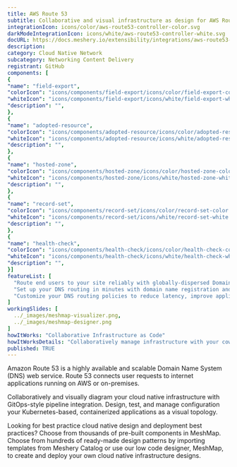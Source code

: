 ```yaml
---
title: AWS Route 53
subtitle: Collaborative and visual infrastructure as design for AWS Route 53
integrationIcon: icons/color/aws-route53-controller-color.svg
darkModeIntegrationIcon: icons/white/aws-route53-controller-white.svg
docURL: https://docs.meshery.io/extensibility/integrations/aws-route53-controller
description: 
category: Cloud Native Network
subcategory: Networking Content Delivery
registrant: GitHub
components: [
{
"name": "field-export",
"colorIcon": "icons/components/field-export/icons/color/field-export-color.svg",
"whiteIcon": "icons/components/field-export/icons/white/field-export-white.svg",
"description": "",
},
{
"name": "adopted-resource",
"colorIcon": "icons/components/adopted-resource/icons/color/adopted-resource-color.svg",
"whiteIcon": "icons/components/adopted-resource/icons/white/adopted-resource-white.svg",
"description": "",
},
{
"name": "hosted-zone",
"colorIcon": "icons/components/hosted-zone/icons/color/hosted-zone-color.svg",
"whiteIcon": "icons/components/hosted-zone/icons/white/hosted-zone-white.svg",
"description": "",
},
{
"name": "record-set",
"colorIcon": "icons/components/record-set/icons/color/record-set-color.svg",
"whiteIcon": "icons/components/record-set/icons/white/record-set-white.svg",
"description": "",
},
{
"name": "health-check",
"colorIcon": "icons/components/health-check/icons/color/health-check-color.svg",
"whiteIcon": "icons/components/health-check/icons/white/health-check-white.svg",
"description": "",
}]
featureList: [
  "Route end users to your site reliably with globally-dispersed Domain Name System (DNS) servers and automatic scaling.",
  "Set up your DNS routing in minutes with domain name registration and straightforward visual traffic flow tools.",
  "Customize your DNS routing policies to reduce latency, improve application availability, and maintain compliance."
]
workingSlides: [
  ../_images/meshmap-visualizer.png,
  ../_images/meshmap-designer.png
]
howItWorks: "Collaborative Infrastructure as Code"
howItWorksDetails: "Collaboratively manage infrastructure with your coworkers synchronously sharing the same designs."
published: TRUE
---
```

<p>
Amazon Route 53 is a highly available and scalable Domain Name System (DNS) web service. Route 53 connects user requests to internet applications running on AWS or on-premises.
</p>
<p>
    Collaboratively and visually diagram your cloud native infrastructure with GitOps-style pipeline integration. Design, test, and manage configuration your Kubernetes-based, containerized applications as a visual topology.
</p>
<p>
    Looking for best practice cloud native design and deployment best practices? Choose from thousands of pre-built components in MeshMap. Choose from hundreds of ready-made design patterns by importing templates from Meshery Catalog or use our low code designer, MeshMap, to create and deploy your own cloud native infrastructure designs.
</p>
